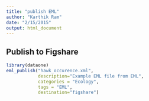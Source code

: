 ```yaml
---
title: "publish EML"
author: "Karthik Ram"
date: "2/15/2015"
output: html_document
---
```



## Publish to Figshare

```r
library(dataone)
eml_publish("hawk_occurence.xml", 
            description="Example EML file from EML",
            categories = "Ecology", 
            tags = "EML", 
            destination="figshare")
```

